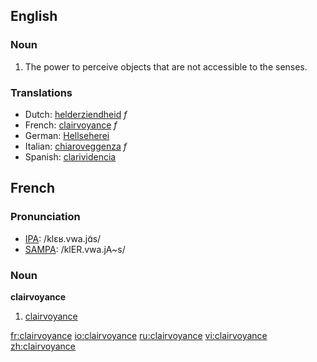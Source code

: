 ==English==
{{wikipedia}}
===Noun===
{{en-noun|-}}

# The power to perceive objects that are not accessible to the senses.

===Translations===
*Dutch: [[helderziendheid]] ''f''
*French: [[clairvoyance#French|clairvoyance]] ''f''
*German: [[Hellseherei]]
*Italian: [[chiaroveggenza]] ''f''
*Spanish: [[clarividencia]]

==French==

===Pronunciation===
*[[w:IPA|IPA]]: /klɛʁ.vwa.jɑ̃s/
*[[w:SAMPA|SAMPA]]: /klER.vwa.jA~s/


===Noun===
'''clairvoyance'''

# [[clairvoyance#English|clairvoyance]]

[[fr:clairvoyance]]
[[io:clairvoyance]]
[[ru:clairvoyance]]
[[vi:clairvoyance]]
[[zh:clairvoyance]]